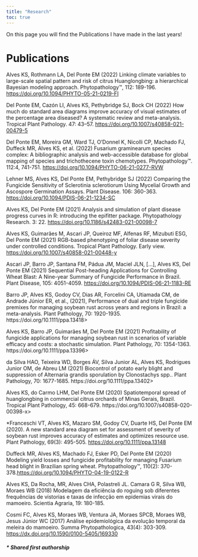 ```yaml
---
title: "Research"
toc: true
---
```


On this page you will find the Publications I have made in the last years!

# Publications {#sec-publi}

Alves KS, Rothmann LA, Del Ponte EM (2022) Linking climate variables to large-scale spatial pattern and risk of citrus Huanglongbing: a hierarchical Bayesian modeling approach. Phytopathology™, 112: 189-196. <https://doi.org/10.1094/PHYTO-05-21-0219-FI>

Del Ponte EM, Cazón LI, Alves KS, Pethybridge SJ, Bock CH (2022) How much do standard area diagrams improve accuracy of visual estimates of the percentage area diseased? A systematic review and meta-analysis. Tropical Plant Pathology. 47: 43--57. <https://doi.org/10.1007/s40858-021-00479-5>

Del Ponte EM, Moreira GM, Ward TJ, O'Donnel K, Nicolli CP, Machado FJ, Duffeck MR, Alves KS, et al. (2022) Fusarium graminearum species complex: A bibliographic analysis and web-accessible database for global mapping of species and trichothecene toxin chemotypes. Phytopathology™. 112:4, 741-751. <https://doi.org/10.1094/PHYTO-06-21-0277-RVW>

Lehner MS, Alves KS, Del Ponte EM, Pethybridge SJ (2022) Comparing the Fungicide Sensitivity of Sclerotinia sclerotiorum Using Mycelial Growth and Ascospore Germination Assays. Plant Disease. 106: 360-363. <https://doi.org/10.1094/PDIS-06-21-1234-SC>

Alves KS, Del Ponte EM (2021) Analysis and simulation of plant disease progress curves in R: introducing the epifitter package. Phytopathology Research. 3: 22. <https://doi.org/10.1186/s42483-021-00098-7>

Alves KS, Guimarães M, Ascari JP, Queiroz MF, Alfenas RF, Mizubuti ESG, Del Ponte EM (2021) RGB-based phenotyping of foliar disease severity under controlled conditions. Tropical Plant Pathology. Early view. <https://doi.org/10.1007/s40858-021-00448-y>

Ascari JP, Barro JP, Santana FM, Pádua JM, Maciel JLN, \[...\], Alves KS, Del Ponte EM (2021) Sequential Post-heading Applications for Controlling Wheat Blast: A Nine-year Summary of Fungicide Performance in Brazil. Plant Disease, 105: 4051-4059. <https://doi.org/10.1094/PDIS-06-21-1183-RE>

Barro JP, Alves KS, Godoy CV, Dias AR, Forcelini CA, Utiamada CM, de Andrade Júnior ER, et al., (2021), Performance of dual and triple fungicide premixes for managing soybean rust across years and regions in Brazil: a meta-analysis. Plant Pathology, 70: 1920-1935. https://doi.org/10.1111/ppa.13418\>

Alves KS, Barro JP, Guimarães M, Del Ponte EM (2021) Profitability of fungicide applications for managing soybean rust in scenarios of variable efficacy and costs: a stochastic simulation. Plant Pathology, 70: 1354-1363. https://doi.org/10.1111/ppa.13396\>

da Silva HAO, Teixeira WD, Borges ÁV, Silva Junior AL, Alves KS, Rodrigues Junior OM, de Abreu LM (2021) Biocontrol of potato early blight and suppression of Alternaria grandis sporulation by Clonostachys spp.. Plant Pathology, 70: 1677-1685. https://doi.org/10.1111/ppa.13402\>

Alves KS, do Carmo LHM, Del Ponte EM (2020) Spatiotemporal spread of huanglongbing in commercial citrus orchards of Minas Gerais, Brazil. Tropical Plant Pathology, 45: 668-679. https://doi.org/10.1007/s40858-020-00398-x\>

\*Franceschi VT, Alves KS, Mazaro SM, Godoy CV, Duarte HS, Del Ponte EM (2020). A new standard area diagram set for assessment of severity of soybean rust improves accuracy of estimates and optimizes resource use. Plant Pathology, 69(3): 495-505. <https://doi.org/10.1111/ppa.13148>

Duffeck MR, Alves KS, Machado FJ, Esker PD, Del Ponte EM (2020) Modeling yield losses and fungicide profitability for managing Fusarium head blight in Brazilian spring wheat. Phytopathology™, 110(2): 370-378.<https://doi.org/10.1094/PHYTO-04-19-0122-R>

Alves KS, Da Rocha, MR, Alves CHA, Polastreli JL. Camara G R, Silva WB, Moraes WB (2018) Modelagem da eficiência do roguing sob diferentes frequências de vistorias e taxas de infecção em epidemias virais do mamoeiro. Scientia Agraria, 19: 180-185.

Cosmi FC, Alves KS, Moraes WB, Ventura JA, Moraes SPCB, Moraes WB, Jesus Júnior WC (2017) Análise epidemiológica da evolução temporal da meleira do mamoeiro. Summa Phytopathologica, 43(4): 303-309. <https://dx.doi.org/10.1590/0100-5405/169330>

##### \* Shared first authorship
